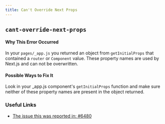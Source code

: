 ```yaml
---
title: Can't Override Next Props
---
```


## `cant-override-next-props`

#### Why This Error Occurred

In your `pages/_app.js` you returned an object from `getInitialProps` that contained a `router` or `Component` value. These property names are used by Next.js and can not be overwritten.

#### Possible Ways to Fix It

Look in your \_app.js component's `getInitialProps` function and make sure neither of these property names are present in the object returned.

### Useful Links

- [The issue this was reported in: #6480](https://github.com/vercel/next.js/issues/6480)
